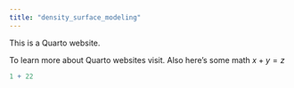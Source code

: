 ```yaml
---
title: "density_surface_modeling"
---
```


This is a Quarto website.

To learn more about Quarto websites visit. Also here's some math $x+y=z$

```r
1 + 22
```
